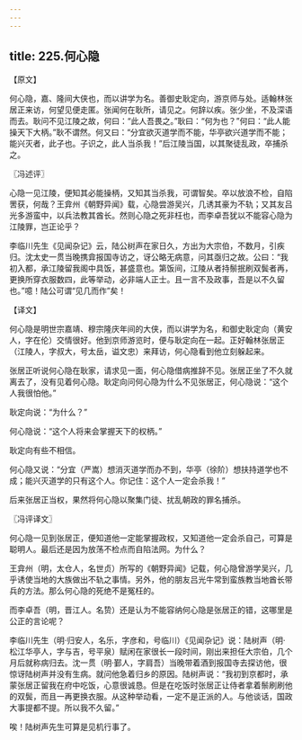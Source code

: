 ```yaml
---
---
---
```

title: 225.何心隐
---



【原文】

何心隐，嘉、隆间大侠也，而以讲学为名。善御史耿定向，游京师与处。适翰林张居正来访，何望见便走匿。张闻何在耿所，请见之。何辞以疾。张少坐，不及深语而去。耿问不见江陵之故，何曰：“此人吾畏之。”耿曰：“何为也？”何曰：“此人能操天下大柄。”耿不谓然。何又曰：“分宜欲灭道学而不能，华亭欲兴道学而不能；能兴灭者，此子也。子识之，此人当杀我！”后江陵当国，以其聚徒乱政，卒捕杀之。

〖冯述评〗

心隐一见江陵，便知其必能操柄，又知其当杀我，可谓智矣。卒以放浪不检，自陷罟获，何哉？王弇州《朝野异闻》载，心隐尝游吴兴，几诱其豪为不轨；又其友吕光多游蛮中，以兵法教其酋长。然则心隐之死非枉也，而李卓吾犹以不能容心隐为江陵罪，岂正论乎？

李临川先生《见闻杂记》云，陆公树声在家日久，方出为大宗伯，不数月，引疾归。沈太史一贯当晚携弇报国寺访之，讶公略无病意，问其亟归之故。公曰：“我初入都，承江陵留我阁中具饭，甚盛意也。第饭间，江陵从者持鬃抿刷双鬓者再，更换所穿衣服数四，此等举动，必非端人正士。且一言不及政事，吾是以不久留也。”噫！陆公可谓“见几而作”矣！

【译文】

何心隐是明世宗嘉靖、穆宗隆庆年间的大侠，而以讲学为名，和御史耿定向（黄安人，字在伦）交情很好。他到京师游览时，便与耿定向在一起。正好翰林张居正（江陵人，字叔大，号太岳，谥文忠）来拜访，何心隐看到他立刻躲起来。

张居正听说何心隐在耿家，请求见一面，何心隐借病推辞不见。张居正坐了不久就离去了，没有见着何心隐。耿定向问何心隐为什么不见张居正，何心隐说：“这个人我很怕他。”

耿定向说：“为什么？”

何心隐说：“这个人将来会掌握天下的权柄。”

耿定向有些不相信。

何心隐又说：“分宜（严嵩）想消灭道学而办不到，华亭（徐阶）想扶持道学也不成；能兴灭道学的只有这个人。你记住：这个人一定会杀我！”

后来张居正当权，果然将何心隐以聚集门徒、扰乱朝政的罪名捕杀。

〖冯评译文〗

何心隐一见到张居正，便知道他一定能掌握政权，又知道他一定会杀自己，可算是聪明人。最后还是因为放荡不检点而自陷法网。为什么？

王弇州（明，太仓人，名世贞）所写的《朝野异闻》记载，何心隐曾游学吴兴，几乎诱使当地的大族做出不轨之事情。另外，他的朋友吕光牛常到蛮族教当地酋长带兵的方法。那么何心隐的死绝不是冤枉的。

而李卓吾（明，晋江人。名贽）还是认为不能容纳何心隐是张居正的错，这哪里是公正的言论呢？

李临川先生（明·归安人，名乐，字彦和，号临川）《见闻杂记》说：陆树声（明·松江华亭人，字与吉，号平泉）赋闲在家很长一段时间，刚出来担任大宗伯，几个月后就称病归去。沈一贯（明·鄞人，字肩吾）当晚带着酒到报国寺去探访他，很惊讶陆树声并没有生病。就问他急着归乡的原因。陆树声说：“我初到京都时，承蒙张居正留我在府中吃饭，心意很诚恳。但是在吃饭时张居正让侍者拿着鬃刷刷他的双鬓，而且一再更换衣服。从这种举动看，一定不是正派的人。与他谈话，国政大事提都不提。所以我不久留。”

唉！陆树声先生可算是见机行事了。